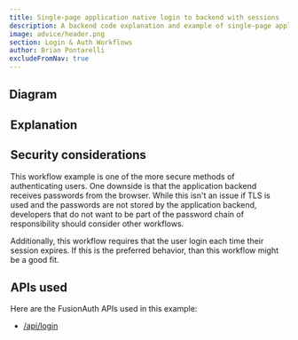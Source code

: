 ```yaml
---
title: Single-page application native login to backend with sessions
description: A backend code explanation and example of single-page application login using a native login form that submits to the application backend with server-side sessions
image: advice/header.png
section: Login & Auth Workflows
author: Brian Pontarelli
excludeFromNav: true
---
```


<Intro/>

## Diagram

<Legend/>

<Diagram/>

## Explanation

<OrderedList>
  <Step1/>
  <Step2/>
  <Step3/>
  <Step4/>
  <Step5/>
  <Step6/>
  <Step7/>
  <Step8/>
  <Step9/>
  <Step10/>
  <Step11/>
  <Step12/>
  <Step13/>
  <Step14/>
  <Step15/>
  <Step16/>
</OrderedList>

## Security considerations

This workflow example is one of the more secure methods of authenticating users. One downside is that the application backend receives passwords from the browser. While this isn't an issue if TLS is used and the passwords are not stored by the application backend, developers that do not want to be part of the password chain of responsibility should consider other workflows.

Additionally, this workflow requires that the user login each time their session expires. If this is the preferred behavior, than this workflow might be a good fit.

## APIs used

Here are the FusionAuth APIs used in this example:

* [/api/login](/docs/v1/tech/apis/login#authenticate-a-user)
